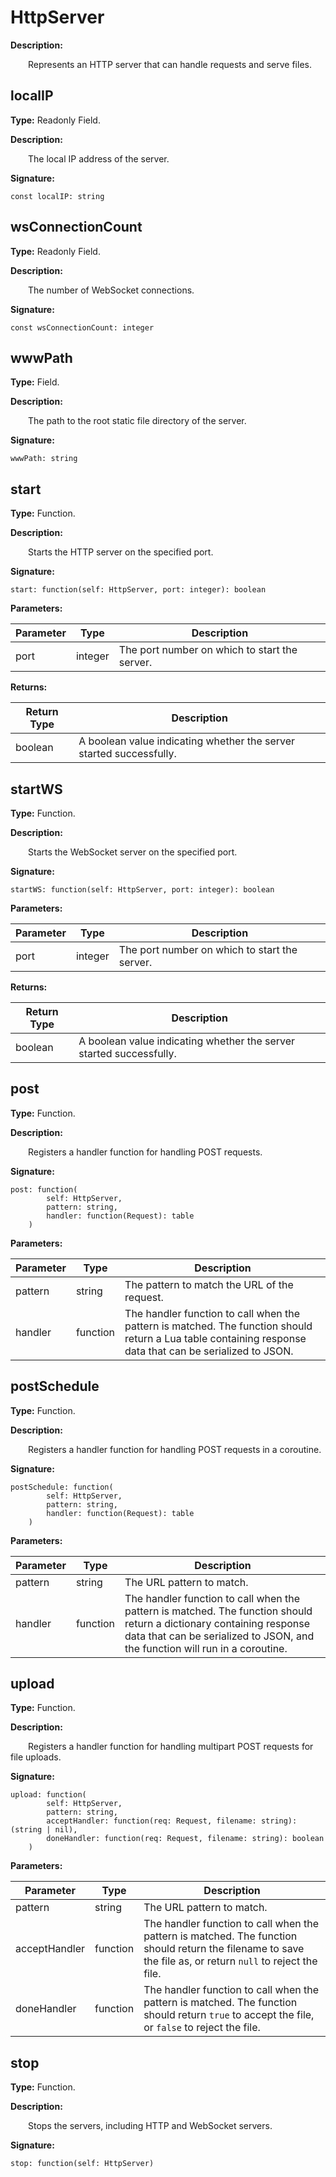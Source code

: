
# HttpServer

**Description:**

&emsp;&emsp;Represents an HTTP server that can handle requests and serve files.

## localIP

**Type:** Readonly Field.

**Description:**

&emsp;&emsp;The local IP address of the server.

**Signature:**
```tl
const localIP: string
```

## wsConnectionCount

**Type:** Readonly Field.

**Description:**

&emsp;&emsp;The number of WebSocket connections.

**Signature:**
```tl
const wsConnectionCount: integer
```

## wwwPath

**Type:** Field.

**Description:**

&emsp;&emsp;The path to the root static file directory of the server.

**Signature:**
```tl
wwwPath: string
```

## start

**Type:** Function.

**Description:**

&emsp;&emsp;Starts the HTTP server on the specified port.

**Signature:**
```tl
start: function(self: HttpServer, port: integer): boolean
```

**Parameters:**

| Parameter | Type | Description |
| --- | --- | --- |
| port | integer | The port number on which to start the server. |

**Returns:**

| Return Type | Description |
| --- | --- |
| boolean | A boolean value indicating whether the server started successfully. |

## startWS

**Type:** Function.

**Description:**

&emsp;&emsp;Starts the WebSocket server on the specified port.

**Signature:**
```tl
startWS: function(self: HttpServer, port: integer): boolean
```

**Parameters:**

| Parameter | Type | Description |
| --- | --- | --- |
| port | integer | The port number on which to start the server. |

**Returns:**

| Return Type | Description |
| --- | --- |
| boolean | A boolean value indicating whether the server started successfully. |

## post

**Type:** Function.

**Description:**

&emsp;&emsp;Registers a handler function for handling POST requests.

**Signature:**
```tl
post: function(
		self: HttpServer,
		pattern: string,
		handler: function(Request): table
	)
```

**Parameters:**

| Parameter | Type | Description |
| --- | --- | --- |
| pattern | string | The pattern to match the URL of the request. |
| handler | function | The handler function to call when the pattern is matched. The function should return a Lua table containing response data that can be serialized to JSON. |

## postSchedule

**Type:** Function.

**Description:**

&emsp;&emsp;Registers a handler function for handling POST requests in a coroutine.

**Signature:**
```tl
postSchedule: function(
		self: HttpServer,
		pattern: string,
		handler: function(Request): table
	)
```

**Parameters:**

| Parameter | Type | Description |
| --- | --- | --- |
| pattern | string | The URL pattern to match. |
| handler | function | The handler function to call when the pattern is matched. The function should return a dictionary containing response data that can be serialized to JSON, and the function will run in a coroutine. |

## upload

**Type:** Function.

**Description:**

&emsp;&emsp;Registers a handler function for handling multipart POST requests for file uploads.

**Signature:**
```tl
upload: function(
		self: HttpServer,
		pattern: string,
		acceptHandler: function(req: Request, filename: string): (string | nil),
		doneHandler: function(req: Request, filename: string): boolean
	)
```

**Parameters:**

| Parameter | Type | Description |
| --- | --- | --- |
| pattern | string | The URL pattern to match. |
| acceptHandler | function | The handler function to call when the pattern is matched. The function should return the filename to save the file as, or return `null` to reject the file. |
| doneHandler | function | The handler function to call when the pattern is matched. The function should return `true` to accept the file, or `false` to reject the file. |

## stop

**Type:** Function.

**Description:**

&emsp;&emsp;Stops the servers, including HTTP and WebSocket servers.

**Signature:**
```tl
stop: function(self: HttpServer)
```